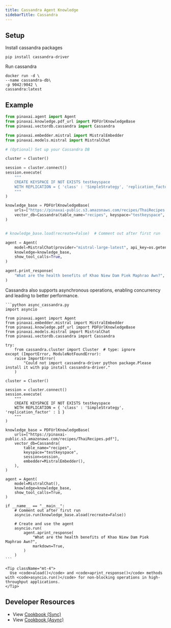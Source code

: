 ```yaml
---
title: Cassandra Agent Knowledge
sidebarTitle: Cassandra
---
```


## Setup

Install cassandra packages

```shell
pip install cassandra-driver
```

Run cassandra

```shell
docker run -d \
--name cassandra-db\
-p 9042:9042 \
cassandra:latest
```

## Example

```python agent_with_knowledge.py
from pinaxai.agent import Agent
from pinaxai.knowledge.pdf_url import PDFUrlKnowledgeBase
from pinaxai.vectordb.cassandra import Cassandra

from pinaxai.embedder.mistral import MistralEmbedder
from pinaxai.models.mistral import MistralChat

# (Optional) Set up your Cassandra DB

cluster = Cluster()

session = cluster.connect()
session.execute(
    """
    CREATE KEYSPACE IF NOT EXISTS testkeyspace
    WITH REPLICATION = { 'class' : 'SimpleStrategy', 'replication_factor' : 1 }
    """
)

knowledge_base = PDFUrlKnowledgeBase(
    urls=["https://pinaxai-public.s3.amazonaws.com/recipes/ThaiRecipes.pdf"],
    vector_db=Cassandra(table_name="recipes", keyspace="testkeyspace", session=session, embedder=MistralEmbedder()),
)


# knowledge_base.load(recreate=False)  # Comment out after first run

agent = Agent(
    model=MistralChat(provider="mistral-large-latest", api_key=os.getenv("MISTRAL_API_KEY")),
    knowledge=knowledge_base,
    show_tool_calls=True,
)

agent.print_response(
    "What are the health benefits of Khao Niew Dam Piek Maphrao Awn?", markdown=True, show_full_reasoning=True
)
```

<Card title="Async Support ⚡">
  <div className="mt-2">
    <p>
      Cassandra also supports asynchronous operations, enabling concurrency and leading to better performance.
    </p>
    
    ```python async_cassandra.py
    import asyncio

    from pinaxai.agent import Agent
    from pinaxai.embedder.mistral import MistralEmbedder
    from pinaxai.knowledge.pdf_url import PDFUrlKnowledgeBase
    from pinaxai.models.mistral import MistralChat
    from pinaxai.vectordb.cassandra import Cassandra

    try:
        from cassandra.cluster import Cluster  # type: ignore
    except (ImportError, ModuleNotFoundError):
        raise ImportError(
            "Could not import cassandra-driver python package.Please install it with pip install cassandra-driver."
        )

    cluster = Cluster()

    session = cluster.connect()
    session.execute(
        """
        CREATE KEYSPACE IF NOT EXISTS testkeyspace
        WITH REPLICATION = { 'class' : 'SimpleStrategy', 'replication_factor' : 1 }
        """
    )

    knowledge_base = PDFUrlKnowledgeBase(
        urls=["https://pinaxai-public.s3.amazonaws.com/recipes/ThaiRecipes.pdf"],
        vector_db=Cassandra(
            table_name="recipes",
            keyspace="testkeyspace",
            session=session,
            embedder=MistralEmbedder(),
        ),
    )

    agent = Agent(
        model=MistralChat(),
        knowledge=knowledge_base,
        show_tool_calls=True,
    )

    if __name__ == "__main__":
        # Comment out after first run
        asyncio.run(knowledge_base.aload(recreate=False))

        # Create and use the agent
        asyncio.run(
            agent.aprint_response(
                "What are the health benefits of Khao Niew Dam Piek Maphrao Awn?",
                markdown=True,
            )
        )
    ```
    
    <Tip className="mt-4">
      Use <code>aload()</code> and <code>aprint_response()</code> methods with <code>asyncio.run()</code> for non-blocking operations in high-throughput applications.
    </Tip>
  </div>
</Card>

## Developer Resources

- View [Cookbook (Sync)](https://github.com/Pinax-Labs/pinaxai/blob/main/cookbook/agent_concepts/knowledge/vector_dbs/cassandra_db/cassandra_db.py)
- View [Cookbook (Async)](https://github.com/Pinax-Labs/pinaxai/blob/main/cookbook/agent_concepts/knowledge/vector_dbs/cassandra_db/async_cassandra_db.py)